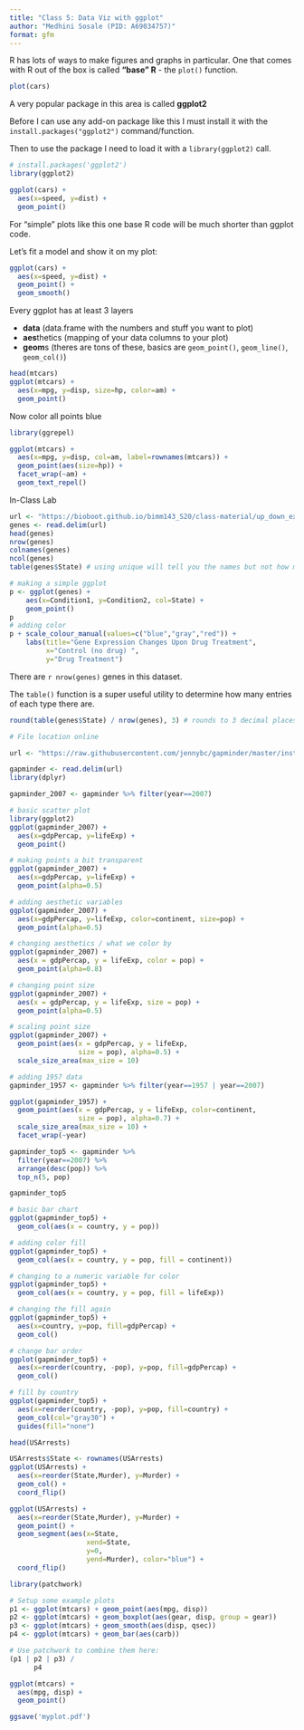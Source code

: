 ```yaml
---
title: "Class 5: Data Viz with ggplot"
author: "Medhini Sosale (PID: A69034757)"
format: gfm
---
```


R has lots of ways to make figures and graphs in particular. 
One that comes with R out of the box is called **"base" R** - the `plot()` function.

```r
plot(cars)
```

A very popular package in this area is called **ggplot2**

Before I can use any add-on package like this I must install it with the `install.packages("ggplot2")` command/function.

Then to use the package I need to load it with a `library(ggplot2)` call.

```r
# install.packages('ggplot2')
library(ggplot2)

ggplot(cars) + 
  aes(x=speed, y=dist) + 
  geom_point()
```

For "simple" plots like this one base R code will be much shorter than ggplot code.

Let's fit a model and show it on my plot:

```r

ggplot(cars) + 
  aes(x=speed, y=dist) + 
  geom_point() + 
  geom_smooth()
```

Every ggplot has at least 3 layers

- **data** (data.frame with the numbers and stuff you want to plot)
- **aes**thetics (mapping of your data columns to your plot)
- **geom**s (theres are tons of these, basics are `geom_point()`, `geom_line()`, `geom_col()`)

```r
head(mtcars)
ggplot(mtcars) +
  aes(x=mpg, y=disp, size=hp, color=am) + 
  geom_point()
```

Now color all points blue

```r
library(ggrepel)

ggplot(mtcars) +
  aes(x=mpg, y=disp, col=am, label=rownames(mtcars)) + 
  geom_point(aes(size=hp)) +
  facet_wrap(~am) +
  geom_text_repel()
```


In-Class Lab
```r
url <- "https://bioboot.github.io/bimm143_S20/class-material/up_down_expression.txt"
genes <- read.delim(url)
head(genes)
nrow(genes)
colnames(genes)
ncol(genes)
table(genes$State) # using unique will tell you the names but not how many

# making a simple ggplot
p <- ggplot(genes) + 
    aes(x=Condition1, y=Condition2, col=State) +
    geom_point()
p
# adding color
p + scale_colour_manual(values=c("blue","gray","red")) +
    labs(title="Gene Expression Changes Upon Drug Treatment",
         x="Control (no drug) ",
         y="Drug Treatment")


```

There are `r nrow(genes)` genes in this dataset.

The `table()` function is a super useful utility to determine how many entries of each type there are.

```r
round(table(genes$State) / nrow(genes), 3) # rounds to 3 decimal places
```


```r
# File location online

url <- "https://raw.githubusercontent.com/jennybc/gapminder/master/inst/extdata/gapminder.tsv"

gapminder <- read.delim(url)
library(dplyr)

gapminder_2007 <- gapminder %>% filter(year==2007)

# basic scatter plot
library(ggplot2)
ggplot(gapminder_2007) +
  aes(x=gdpPercap, y=lifeExp) +
  geom_point()

# making points a bit transparent
ggplot(gapminder_2007) +
  aes(x=gdpPercap, y=lifeExp) +
  geom_point(alpha=0.5)

# adding aesthetic variables
ggplot(gapminder_2007) +
  aes(x=gdpPercap, y=lifeExp, color=continent, size=pop) +
  geom_point(alpha=0.5)

# changing aesthetics / what we color by
ggplot(gapminder_2007) + 
  aes(x = gdpPercap, y = lifeExp, color = pop) +
  geom_point(alpha=0.8)

# changing point size
ggplot(gapminder_2007) + 
  aes(x = gdpPercap, y = lifeExp, size = pop) +
  geom_point(alpha=0.5)

# scaling point size
ggplot(gapminder_2007) + 
  geom_point(aes(x = gdpPercap, y = lifeExp,
                 size = pop), alpha=0.5) + 
  scale_size_area(max_size = 10)

# adding 1957 data
gapminder_1957 <- gapminder %>% filter(year==1957 | year==2007)

ggplot(gapminder_1957) + 
  geom_point(aes(x = gdpPercap, y = lifeExp, color=continent,
                 size = pop), alpha=0.7) + 
  scale_size_area(max_size = 10) +
  facet_wrap(~year)

```

```r

gapminder_top5 <- gapminder %>% 
  filter(year==2007) %>% 
  arrange(desc(pop)) %>% 
  top_n(5, pop)

gapminder_top5

# basic bar chart
ggplot(gapminder_top5) + 
  geom_col(aes(x = country, y = pop))

# adding color fill
ggplot(gapminder_top5) + 
  geom_col(aes(x = country, y = pop, fill = continent))

# changing to a numeric variable for color
ggplot(gapminder_top5) + 
  geom_col(aes(x = country, y = pop, fill = lifeExp))

# changing the fill again
ggplot(gapminder_top5) +
  aes(x=country, y=pop, fill=gdpPercap) +
  geom_col()

# change bar order
ggplot(gapminder_top5) +
  aes(x=reorder(country, -pop), y=pop, fill=gdpPercap) +
  geom_col()

# fill by country
ggplot(gapminder_top5) +
  aes(x=reorder(country, -pop), y=pop, fill=country) +
  geom_col(col="gray30") +
  guides(fill="none")

```

```r
head(USArrests)

USArrests$State <- rownames(USArrests)
ggplot(USArrests) +
  aes(x=reorder(State,Murder), y=Murder) +
  geom_col() +
  coord_flip()

ggplot(USArrests) +
  aes(x=reorder(State,Murder), y=Murder) +
  geom_point() +
  geom_segment(aes(x=State, 
                   xend=State, 
                   y=0, 
                   yend=Murder), color="blue") +
  coord_flip()

```
```r
library(patchwork)

# Setup some example plots 
p1 <- ggplot(mtcars) + geom_point(aes(mpg, disp))
p2 <- ggplot(mtcars) + geom_boxplot(aes(gear, disp, group = gear))
p3 <- ggplot(mtcars) + geom_smooth(aes(disp, qsec))
p4 <- ggplot(mtcars) + geom_bar(aes(carb))

# Use patchwork to combine them here:
(p1 | p2 | p3) /
      p4
```


```r
ggplot(mtcars) +
  aes(mpg, disp) + 
  geom_point()

ggsave('myplot.pdf')
```

